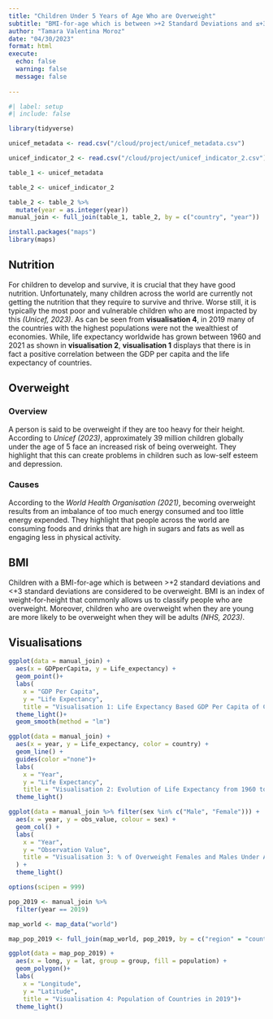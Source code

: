 ```yaml
---
title: "Children Under 5 Years of Age Who are Overweight"
subtitle: "BMI-for-age which is between >+2 Standard Deviations and ≤+3 Standard Deviations"
author: "Tamara Valentina Moroz"
date: "04/30/2023"
format: html 
execute:
  echo: false
  warning: false
  message: false
  
---
```



```r
#| label: setup
#| include: false

library(tidyverse)

unicef_metadata <- read.csv("/cloud/project/unicef_metadata.csv")

unicef_indicator_2 <- read.csv("/cloud/project/unicef_indicator_2.csv") 

table_1 <- unicef_metadata

table_2 <- unicef_indicator_2

table_2 <- table_2 %>% 
  mutate(year = as.integer(year))
manual_join <- full_join(table_1, table_2, by = c("country", "year"))

install.packages("maps")
library(maps)

```


## Nutrition

For children to develop and survive, it is crucial that they have good nutrition. Unfortunately, many children across the world are currently not getting the nutrition that they require to survive and thrive. Worse still, it is typically the most poor and vulnerable children who are most impacted by this *(Unicef, 2023)*. As can be seen from **visualisation 4**, in 2019 many of the countries with the highest populations were not the wealthiest of economies. While, life expectancy worldwide has grown between 1960 and 2021 as shown in **visualisation 2**, **visualisation 1** displays that there is in fact a positive correlation between the GDP per capita and the life expectancy of countries.  



## Overweight

### Overview

A person is said to be overweight if they are too heavy for their height. According to *Unicef (2023)*, approximately 39 million children globally under the age of 5 face an increased risk of being overweight. They highlight that this can create problems in children such as low-self esteem and depression. 

### Causes
According to the *World Health Organisation (2021)*, becoming overweight results from an imbalance of too much energy consumed and too little energy expended. They highlight that people across the world are consuming foods and drinks that are high in sugars and fats as well as engaging less in physical activity.



## BMI 
Children with a BMI-for-age which is between >+2 standard deviations and <+3 standard deviations are considered to be overweight. BMI is an index of weight-for-height that commonly allows us to classify people who are overweight. Moreover, children who are overweight when they are young are more likely to be overweight when they will be adults *(NHS, 2023)*.


## Visualisations 

```r
ggplot(data = manual_join) +
  aes(x = GDPperCapita, y = Life_expectancy) +
  geom_point()+
  labs(
    x = "GDP Per Capita",
    y = "Life Expectancy",
    title = "Visualisation 1: Life Expectancy Based GDP Per Capita of Countries")+
  theme_light()+
  geom_smooth(method = "lm")

```


```r
ggplot(data = manual_join) +
  aes(x = year, y = Life_expectancy, color = country) +
  geom_line() +
  guides(color ="none")+
  labs(
    x = "Year",
    y = "Life Expectancy",
    title = "Visualisation 2: Evolution of Life Expectancy from 1960 to 2021")+
  theme_light()
```


```r
ggplot(data = manual_join %>% filter(sex %in% c("Male", "Female"))) +
  aes(x = year, y = obs_value, colour = sex) +
  geom_col() +
  labs(
    x = "Year",
    y = "Observation Value",
    title = "Visualisation 3: % of Overweight Females and Males Under Age 5 Globally"
  ) +
  theme_light()

```



```r

options(scipen = 999)

pop_2019 <- manual_join %>% 
  filter(year == 2019)

map_world <- map_data("world") 

map_pop_2019 <- full_join(map_world, pop_2019, by = c("region" = "country"))

ggplot(data = map_pop_2019) +
  aes(x = long, y = lat, group = group, fill = population) +
  geom_polygon()+
  labs(
    x = "Longitude",
    y = "Latitude",
    title = "Visualisation 4: Population of Countries in 2019")+
  theme_light()

```


